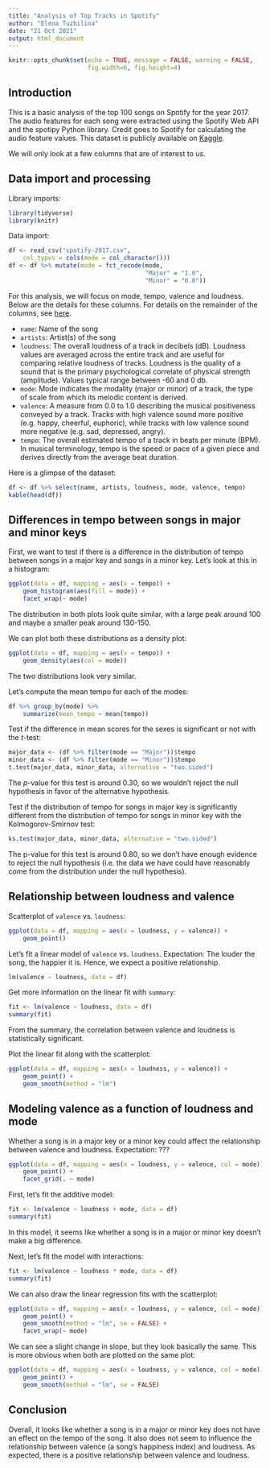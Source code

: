 ```yaml
---
title: "Analysis of Top Tracks in Spotify"
author: "Elena Tuzhilina"
date: "21 Oct 2021"
output: html_document
---
```


```r
knitr::opts_chunk$set(echo = TRUE, message = FALSE, warning = FALSE,
                      fig.width=6, fig.height=4)
```

## Introduction

This is a basic analysis of the top 100 songs on Spotify for the year 2017. The audio features for each song were extracted using the Spotify Web API and the spotipy Python library. Credit goes to Spotify for calculating the audio feature values. This dataset is publicly available on [Kaggle](https://www.kaggle.com/nadintamer/top-tracks-of-2017/home).

We will only look at a few columns that are of interest to us.

## Data import and processing

Library imports:
```r
library(tidyverse)
library(knitr)
```

Data import:
```r
df <- read_csv("spotify-2017.csv", 
    col_types = cols(mode = col_character()))
df <- df %>% mutate(mode = fct_recode(mode, 
                                      "Major" = "1.0",
                                      "Minor" = "0.0"))
```

For this analysis, we will focus on mode, tempo, valence and loudness. Below are the details for these columns. For details on the remainder of the columns, see [here](https://www.kaggle.com/nadintamer/top-tracks-of-2017).

- `name`: Name of the song  
- `artists`:  Artist(s) of the song
- `loudness`: The overall loudness of a track in decibels (dB). Loudness values are averaged across the entire track and are useful for comparing relative loudness of tracks. Loudness is the quality of a sound that is the primary psychological correlate of physical strength (amplitude). Values typical range between -60 and 0 db. 
- `mode`: Mode indicates the modality (major or minor) of a track, the type of scale from which its melodic content is derived.
- `valence`: A measure from 0.0 to 1.0 describing the musical positiveness conveyed by a track. Tracks with high valence sound more positive (e.g. happy, cheerful, euphoric), while tracks with low valence sound more negative (e.g. sad, depressed, angry).  
- `tempo`: The overall estimated tempo of a track in beats per minute (BPM). In musical terminology, tempo is the speed or pace of a given piece and derives directly from the average beat duration.

Here is a glimpse of the dataset:
```r
df <- df %>% select(name, artists, loudness, mode, valence, tempo)
kable(head(df))
```


## Differences in tempo between songs in major and minor keys

First, we want to test if there is a difference in the distribution of tempo between songs in a major key and songs in a minor key. Let's look at this in a histogram:
```r
ggplot(data = df, mapping = aes(x = tempo)) +
    geom_histogram(aes(fill = mode)) +
    facet_wrap(~ mode)
```

The distribution in both plots look quite similar, with a large peak around 100 and maybe a smaller peak around 130-150.

We can plot both these distributions as a density plot:
```r
ggplot(data = df, mapping = aes(x = tempo)) +
    geom_density(aes(col = mode))
```

The two distributions look very similar.

Let’s compute the mean tempo for each of the modes:
```r
df %>% group_by(mode) %>%
    summarize(mean_tempo = mean(tempo))
```

Test if the difference in mean scores for the sexes is significant or not with the $t$-test:
```r
major_data <- (df %>% filter(mode == "Major"))$tempo
minor_data <- (df %>% filter(mode == "Minor"))$tempo
t.test(major_data, minor_data, alternative = "two.sided")
```

The $p$-value for this test is around 0.30, so we wouldn't reject the null hypothesis in favor of the alternative hypothesis.  

Test if the distribution of tempo for songs in major key is significantly different from the distribution of tempo for songs in minor key with the Kolmogorov-Smirnov test:
```r
ks.test(major_data, minor_data, alternative = "two.sided")
```

The p-value for this test is around 0.80, so we don’t have enough evidence to reject the null hypothesis (i.e. the data we have could have reasonably come from the distribution under the null hypothesis).

## Relationship between loudness and valence

Scatterplot of `valence` vs. `loudness`:
```r
ggplot(data = df, mapping = aes(x = loudness, y = valence)) +
    geom_point()
```

Let's fit a linear model of `valence` vs. `loudness`. Expectation: The louder the song, the happier it is. Hence, we expect a positive relationship.

```r
lm(valence ~ loudness, data = df)
```

Get more information on the linear fit with `summary`:
```r
fit <- lm(valence ~ loudness, data = df)
summary(fit)
```

From the summary, the correlation between valence and loudness is statistically significant.

Plot the linear fit along with the scatterplot:
```r
ggplot(data = df, mapping = aes(x = loudness, y = valence)) +
    geom_point() +
    geom_smooth(method = "lm")
```


## Modeling valence as a function of loudness and mode

Whether a song is in a major key or a minor key could affect the relationship between valence and loudness. Expectation: ???

```r
ggplot(data = df, mapping = aes(x = loudness, y = valence, col = mode)) +
    geom_point() +
    facet_grid(. ~ mode)
```

First, let's fit the additive model:
```r
fit <- lm(valence ~ loudness + mode, data = df)
summary(fit)
```

In this model, it seems like whether a song is in a major or minor key doesn't make a big difference.  

Next, let’s fit the model with interactions:
```r
fit <- lm(valence ~ loudness * mode, data = df)
summary(fit)
```

We can also draw the linear regression fits with the scatterplot:
```r
ggplot(data = df, mapping = aes(x = loudness, y = valence, col = mode)) + 
    geom_point() +
    geom_smooth(method = "lm", se = FALSE) +
    facet_wrap(~ mode)
```

We can see a slight change in slope, but they look basically the same. This is more obvious when both are plotted on the same plot:
```r
ggplot(data = df, mapping = aes(x = loudness, y = valence, col = mode)) + 
    geom_point() +
    geom_smooth(method = "lm", se = FALSE)
```

## Conclusion

Overall, it looks like whether a song is in a major or minor key does not have an effect on the tempo of the song. It also does not seem to influence the relationship between valence (a song's happiness index) and loudness. As expected, there is a positive relationship between valence and loudness.